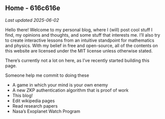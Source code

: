 Home - 616c616e
---

*Last updated 2025-06-02*

Hello there! Welcome to my personal blog, where I (will) post cool stuff I find, my
opinions and thoughts, and some stuff that interests me. I'll also try to create
interactive lessons from an intuitive standpoint for mathematics and physics. With
my belief in free and open-source, all of the contents on this website are licensed
under the MIT license unless otherwise stated.

There's currently not a lot on here, as I've recently started building this page.

Someone help me commit to doing these

- A game in which your mind is your own enemy
- A new ZKP authentication algorithm that is proof of work
- This blog!
- Edit wikipedia pages
- Read research papers
- Nasa's Exoplanet Watch Program
